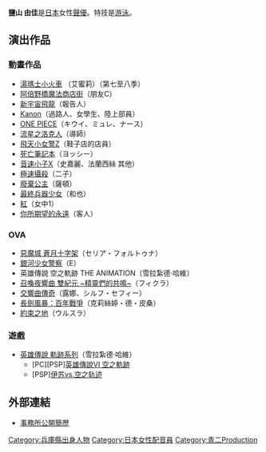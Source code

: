 {{MOSLOW|date=2015-02-06}}
{{配音員
|名字= 鹽山 由佳
|圖像= 
|尺寸= 
|綽號= 
|出身地= {{JPN}} [[兵庫縣|兵庫縣]]
|血型= A
|生月= 3
|生日= 20
|所屬= [[青二Production|青二Production]]
|module={{Japanese|embed=yes|japanese=塩山 由佳|kana=しおやま ゆか|romaji=Shioyama Yuka}}
}}

'''鹽山 由佳'''{{BD||3月20日|catIdx=Shioyama Yuka}}是[[日本|日本]]女性[[聲優|聲優]]。特技是[[游泳|游泳]]。

==演出作品==
===動畫作品===
*[[湯瑪士小火車|湯瑪士小火車]] （艾蜜莉）（第七至八季）
*[[阿倍野橋魔法商店街|阿倍野橋魔法商店街]]（朋友C）
*[[新宇宙飛龍|新宇宙飛龍]]（報告人）
*[[Kanon|Kanon]]（過路人、女學生、陸上部員）
*[[ONE_PIECE|ONE PIECE]]（キウイ、ミュレ、ナース）
*[[流星之洛克人|流星之洛克人]]（導師）
*[[飛天小女警Z|飛天小女警Z]]（鞋子店的店員）
*[[死亡筆記本|死亡筆記本]]（ヨッシー）
*[[音速小子X|音速小子X]]（史嘉麗、法蘭西絲 其他）
*[[極速攝殺|極速攝殺]]（二子）
*[[廢棄公主|廢棄公主]]（薩頓）
*[[最終兵器少女|最終兵器少女]]（和也）
*[[紅|紅]]（女中1）
*[[你所期望的永遠|你所期望的永遠]]（客人）

===OVA===
*[[惡魔城_蒼月十字架|惡魔城 蒼月十字架]]（セリア・フォルトゥナ）
*[[銀河少女警察|銀河少女警察]]（E）
* 英雄傳說 空之軌跡 THE ANIMATION〔雪拉紮德·哈維〕
*[[召喚夜響曲_雙紀元_~精靈們的共鳴~|召喚夜響曲 雙紀元 ~精靈們的共鳴~]]（フィクラ）
*[[交響曲傳奇|交響曲傳奇]]（露娜、シルフ・セフィー）
*[[長劍風暴：百年戰爭|長劍風暴：百年戰爭]]（克莉絲婷・德・皮桑）
*[[約束之地|約束之地]]（ウルスラ）
===遊戲===
* [[英雄傳說_軌跡系列|英雄傳說 軌跡系列]]（雪拉紮德·哈維）
** [PC][PSP][[英雄傳說VI_空之軌跡|英雄傳說VI 空之軌跡]]
** [PSP][[伊苏vs.空之轨迹|伊苏vs.空之轨迹]]

== 外部連結 ==
* [http://www.aoni.co.jp/actress/sa/shioyama-yuka.html 事務所公開簡歷]{{Wayback|url=http://www.aoni.co.jp/actress/sa/shioyama-yuka.html |date=20090417033622 }}{{ja}}

{{voice-actor-stub}}
{{青二Production}}
{{DEFAULTSORT:Shioyama Yuka}}
[[Category:兵庫縣出身人物|Category:兵庫縣出身人物]]
[[Category:日本女性配音員|Category:日本女性配音員]]
[[Category:青二Production|Category:青二Production]]